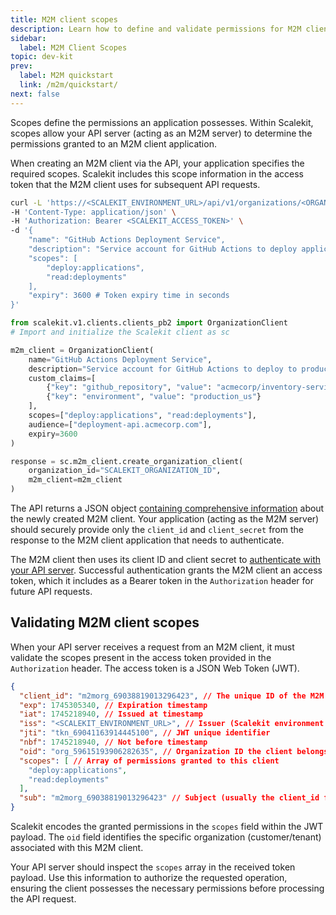 ```yaml
---
title: M2M client scopes
description: Learn how to define and validate permissions for M2M client applications
sidebar:
  label: M2M Client Scopes
topic: dev-kit
prev:
  label: M2M quickstart
  link: /m2m/quickstart/
next: false
---
```



Scopes define the permissions an application possesses. Within Scalekit, scopes allow your API server (acting as an M2M server) to determine the permissions granted to an M2M client application.

When creating an M2M client via the API, your application specifies the required scopes. Scalekit includes this scope information in the access token that the M2M client uses for subsequent API requests.

<Tabs>
<TabItem value="curl" label="cURL">

```bash title="Register an M2M client with specific scopes"
curl -L 'https://<SCALEKIT_ENVIRONMENT_URL>/api/v1/organizations/<ORGANIZATION_ID>/clients' \
-H 'Content-Type: application/json' \
-H 'Authorization: Bearer <SCALEKIT_ACCESS_TOKEN>' \
-d '{
    "name": "GitHub Actions Deployment Service",
    "description": "Service account for GitHub Actions to deploy applications to production",
    "scopes": [
        "deploy:applications",
        "read:deployments"
    ],
    "expiry": 3600 # Token expiry time in seconds
}'
```

</TabItem>
<TabItem value="python" label="Python">

```python title="Register an M2M client with specific scopes"
from scalekit.v1.clients.clients_pb2 import OrganizationClient
# Import and initialize the Scalekit client as sc

m2m_client = OrganizationClient(
    name="GitHub Actions Deployment Service",
    description="Service account for GitHub Actions to deploy to production",
    custom_claims=[
        {"key": "github_repository", "value": "acmecorp/inventory-service"},
        {"key": "environment", "value": "production_us"}
    ],
    scopes=["deploy:applications", "read:deployments"],
    audience=["deployment-api.acmecorp.com"],
    expiry=3600
)

response = sc.m2m_client.create_organization_client(
    organization_id="SCALEKIT_ORGANIZATION_ID",
    m2m_client=m2m_client
)
```

</TabItem>
</Tabs>

The API returns a JSON object [containing comprehensive information](/m2m/quickstart/#register-an-api-client) about the newly created M2M client. Your application (acting as the M2M server) should securely provide only the `client_id` and `client_secret` from the response to the M2M client application that needs to authenticate.

The M2M client then uses its client ID and client secret to [authenticate with your API server](/guides/m2m/api-auth-m2m-clients). Successful authentication grants the M2M client an access token, which it includes as a Bearer token in the `Authorization` header for future API requests.

## Validating M2M client scopes

When your API server receives a request from an M2M client, it must validate the scopes present in the access token provided in the `Authorization` header. The access token is a JSON Web Token (JWT).

```json title="Example Decoded Access Token JWT Payload"
{
  "client_id": "m2morg_69038819013296423", // The unique ID of the M2M client
  "exp": 1745305340, // Expiration timestamp
  "iat": 1745218940, // Issued at timestamp
  "iss": "<SCALEKIT_ENVIRONMENT_URL>", // Issuer (Scalekit environment URL)
  "jti": "tkn_69041163914445100", // JWT unique identifier
  "nbf": 1745218940, // Not before timestamp
  "oid": "org_59615193906282635", // Organization ID the client belongs to
  "scopes": [ // Array of permissions granted to this client
    "deploy:applications",
    "read:deployments"
  ],
  "sub": "m2morg_69038819013296423" // Subject (usually the client_id for M2M)
}
```

Scalekit encodes the granted permissions in the `scopes` field within the JWT payload. The `oid` field identifies the specific organization (customer/tenant) associated with this M2M client.

Your API server should inspect the `scopes` array in the received token payload. Use this information to authorize the requested operation, ensuring the client possesses the necessary permissions before processing the API request.
